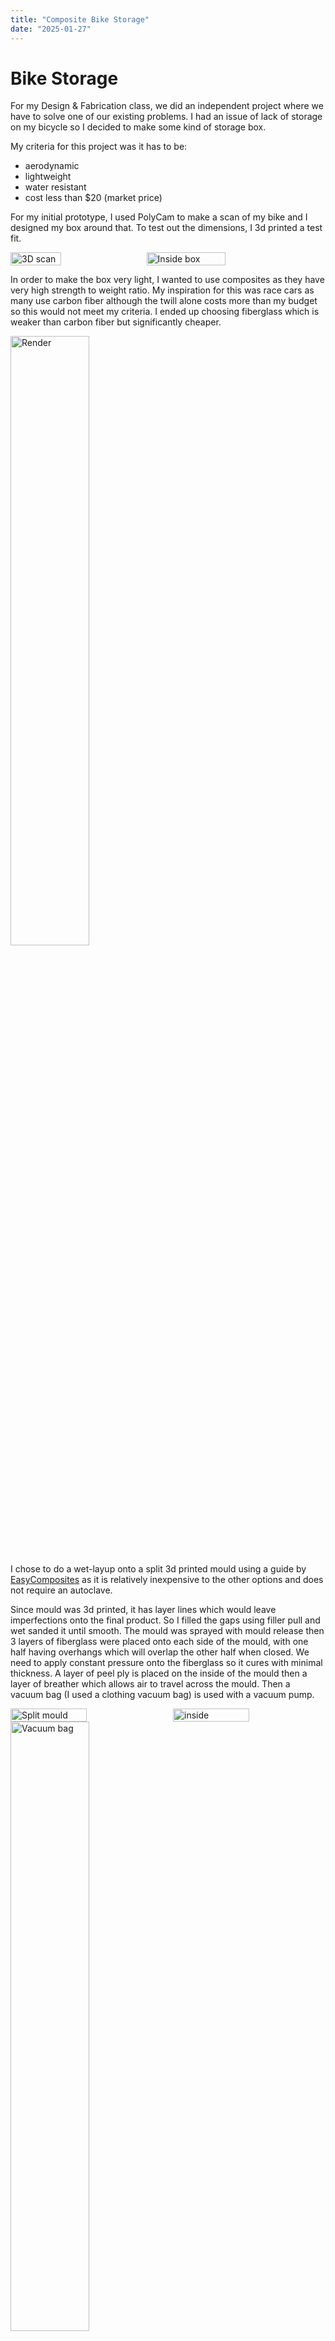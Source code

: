 ```yaml
---
title: "Composite Bike Storage"
date: "2025-01-27"
---
```


# Bike Storage

For my Design & Fabrication class, we did an independent project where we have to solve one of our existing problems. I had an issue of lack of storage on my bicycle so I decided to make some kind of storage box. 

My criteria for this project was it has to be: 

- aerodynamic 
- lightweight
- water resistant
- cost less than $20 (market price)

For my initial prototype, I used PolyCam to make a scan of my bike and I designed my box around that. To test out the dimensions, I 3d printed a test fit. 

<div style="display: flex; gap: 1rem;">
  <Image src={scanImage} alt="3D scan" sizes="40vw" style="width: 40%; height: auto;" />
  <Image src={insideBoxImage} alt="Inside box" sizes="50vw" style="width: 50%; height: auto;" />
</div>

In order to make the box very light, I wanted to use composites as they have very high strength to weight ratio. My inspiration for this was race cars as many use carbon fiber although the twill alone costs more than my budget so this would not meet my criteria. I ended up choosing fiberglass which is weaker than carbon fiber but significantly cheaper. 

<Image src={renderImage} alt="Render" sizes="50vw" style="width: 50%; height: auto;" />

I chose to do a wet-layup onto a split 3d printed mould using a guide by [EasyComposites](https://www.easycomposites.co.uk/learning/carbon-fibre-part-from-3d-printed-mould) as it is relatively inexpensive to the other options and does not require an autoclave.

Since mould was 3d printed, it has layer lines which would leave imperfections onto the final product. So I filled the gaps using filler pull and wet sanded it until smooth. The mould was sprayed with mould release then 3 layers of fiberglass were placed onto each side of the mould, with one half having overhangs which will overlap the other half when closed. We need to apply constant pressure onto the fiberglass so it cures with minimal thickness. A layer of peel ply is placed on the inside of the mould then a layer of breather which allows air to travel across the mould. Then a vacuum bag (I used a clothing vacuum bag) is used with a vacuum pump.

<div style="display: flex; gap: 1rem;">
  <Image src={splitImage} alt="Split mould" sizes="50vw" style="width: 50%; height: auto;" />
  <Image src={insideImage} alt="inside" sizes="50vw" style="width: 50%; height: auto;" />
</div>
<Image src={suctionImage} alt="Vacuum bag" sizes="50vw" style="width: 50%; height: auto;" />

An issue I encountered was the clothing vacuum bag was too small so I had to join two bags together using VHB tape. As expected this bag did not hold the best seal and idealy I would find a bigger bag but I was on a time crunch so I had to deal with it. The pump couldn't run for 24 hours as it would overheat so every couple hours I ran it for a bit.

When opening the mould, the epoxy held the mould together very well so it was very hard to open. I ended up opening it forcefully. The result didn't look great and had a lot of imperfection, mainly being discoloration and lack of resin. To the holes caused by lack of resign, I painted on an extra layer resin to make sure it was water proof. Then I spray painted the box white to hide the discoloration. 

<div style="display: flex; gap: 1rem;">
  <Image src={openImage} alt="Open mould" sizes="50vw" style="width: 50%; height: auto;" />
  <Image src={mountedImage} alt="Mounted box" sizes="50vw" style="width: 50%; height: auto;" />
</div>

Reflection

In the end I think the box looks worse than I wanted but it met all my requirements of being usable and I will use this for my cycling trips. If I did this again focusing on aesthetics, I would 3d print it in Nylon PA12 using a SLS printer as that would leave a better surface finish, or I would use prepreg composites however this would be more expensive. In the end, this project helped me learn a lot about how composites are made and the different manufacturing methods.

{/* https://sites.google.com/ssis.edu.vn/alex-nguyen/combined-design */}